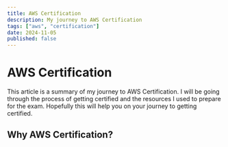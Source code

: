 ```yaml
---
title: AWS Certification
description: My journey to AWS Certification
tags: ["aws", "certification"]
date: 2024-11-05
published: false
---
```


# AWS Certification

This article is a summary of my journey to AWS Certification. I will be going through the process of getting certified and the resources I used to prepare for the exam. Hopefully this will help you on your journey to getting certified.

## Why AWS Certification?


